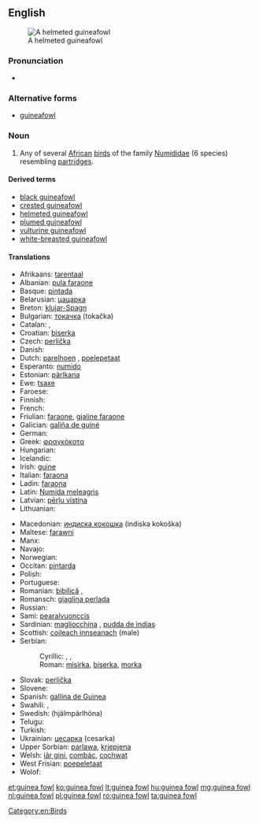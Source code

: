 {{wikipedia}}
==English==
[[Image:Helmeted guineafowl kruger.jpg|thumb|A helmeted guineafowl]]

===Pronunciation===
* {{IPA|/ˈɡɪnɪæ fɑʊl/}}

===Alternative forms===
* [[guineafowl]]

===Noun===
{{en-noun|sg=[[guinea]] [[fowl]]}}

# Any of several [[African]] [[bird]]s of the family [[Numididae]]  (6 species) resembling [[partridge]]s.

====Derived terms====
* [[black guineafowl]]
* [[crested guineafowl]]
* [[helmeted guineafowl]]
* [[plumed guineafowl]]
* [[vulturine guineafowl]]
* [[white-breasted guineafowl]]

====Translations====
{{trans-top|bird}}
* Afrikaans: [[tarentaal]]
* Albanian: [[pula faraone]]
* Basque: [[pintada]]
* Belarusian: [[цацарка]] {{f}}
* Breton: [[klujar-Spagn]]
* Bulgarian: [[токачка]] (tokačka) {{f}}
* Catalan: {{t+|ca|pintada|f}}, {{t|ca|gallina de guinea|f}}
* Croatian: [[biserka]] {{f}}
* Czech: [[perlička]] {{f}}
* Danish: {{t|da|perlehøne}}
* Dutch: [[parelhoen]] {{n}}, [[poelepetaat]] {{n}}
* Esperanto: [[numido]]
* Estonian: [[pärlkana]]
* Ewe: [[tsaxe]]
* Faroese: {{t|fo|perluhøna}}
* Finnish: {{t-|fi|helmikana}}
* French: {{t+|fr|pintade|m}}
* Friulian: [[faraone]], [[gjaline faraone]]
* Galician: [[galiña de guiné]]
* German: {{t-|de|Perlhuhn|n}}
* Greek: [[φραγκόκοτα]] {{f}}
* Hungarian: {{t+|hu|gyöngytyúk}}
* Icelandic: {{t|is|perluhænsn}}
* Irish: [[guine]]
* Italian: [[faraona]] {{f}}
* Ladin: [[faraona]] {{f}}
* Latin: [[Numida meleagris]] {{f}}
* Latvian: [[pērļu vistiņa]]
* Lithuanian: {{t+|lt|patarška|xs=Lithuanian}}
{{trans-mid}}
* Macedonian: [[индиcкa кoкoшкa]] (indiska kokoška) {{f}}
* Maltese: [[farawni]]
* Manx: {{t-|gv|eeanlee injinagh|m|xs=Manx}}
* Navajo: {{tø|nv|naaʼahóóhaiłkizhígíí}}
* Norwegian: {{t|no|perlehøne}}
* Occitan: [[pintarda]] {{f}}
* Polish: {{t+|pl|perliczka|f}}
* Portuguese: {{t+|pt|galinha d'angola|f}}
* Romanian: [[bibilică]] {{f}}, {{t|ro|pichire|f}}
* Romansch: [[giaglina perlada]] {{f}}
* Russian: {{t|ru|цесарка|tr=cesarka|f}}
* Sami: [[pearalvuonccis]]
* Sardinian: [[magliocchina]] {{f}}, [[pudda de ìndias]] {{f}}
* Scottish: [[coileach innseanach]] (male)
* Serbian:
*: Cyrillic: {{t|sr|мисирка}}, {{t|sr|бисерка}}, {{t|sr|мoрка}}
*: Roman: [[misirka]], [[biserka]], [[morka]]
* Slovak: [[perlička]] {{f}}
* Slovene: {{t+|sl|pegatka|f}}
* Spanish: [[gallina de Guinea]] {{f}}
* Swahili: {{t+|sw|kanga|xs=Swahili}}, {{t|sw|kororo}}
* Swedish: {{t|sv|pärlhöna|c}} (hjälmpärlhöna)
* Telugu: {{t+|te|గిన్నికోడి}}
* Turkish: {{t+|tr|beçtavuğu}}
* Ukrainian: [[цесарка]] (cesarka) {{f}}
* Upper Sorbian: [[parlawa]], [[krjepjena]]
* Welsh: [[iâr gini]], [[combác]], [[cochwat]]
* West Frisian: [[poepeletaat]]
* Wolof: {{t|wo|naat|alt=naat bi}}
{{trans-bottom}}

[[Category:en:Birds]]

[[et:guinea fowl]]
[[ko:guinea fowl]]
[[lt:guinea fowl]]
[[hu:guinea fowl]]
[[mg:guinea fowl]]
[[nl:guinea fowl]]
[[pl:guinea fowl]]
[[ro:guinea fowl]]
[[ta:guinea fowl]]